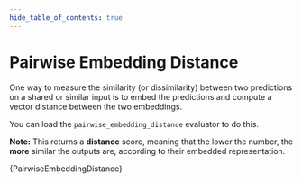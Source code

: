 ```yaml
---
hide_table_of_contents: true
---
```



# Pairwise Embedding Distance

One way to measure the similarity (or dissimilarity) between two predictions on a shared or similar input is to embed the predictions and compute a vector distance between the two embeddings.

You can load the `pairwise_embedding_distance` evaluator to do this.

**Note:** This returns a **distance** score, meaning that the lower the number, the **more** similar the outputs are, according to their embedded representation.


<CodeBlock language="typescript">{PairwiseEmbeddingDistance}</CodeBlock>
